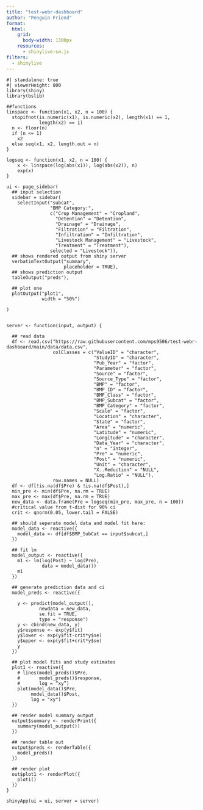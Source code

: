 ```yaml
---
title: "test-webr-dashboard"
author: "Penguin Friend"
format:
  html:
    grid: 
      body-width: 1300px
    resources: 
      - shinylive-sw.js
filters: 
  - shinylive
---
```






```shinylive-r
#| standalone: true
#| viewerHeight: 800
library(shiny)
library(bslib)

##functions
linspace <- function(x1, x2, n = 100) {
  stopifnot(is.numeric(x1), is.numeric(x2), length(x1) == 1, 
            length(x2) == 1)
  n <- floor(n)
  if (n <= 1) 
    x2
  else seq(x1, x2, length.out = n)
}

logseq <- function(x1, x2, n = 100) {
    x <- linspace(log(abs(x1)), log(abs(x2)), n)
    exp(x)
}

ui <- page_sidebar(
  ## input selection
  sidebar = sidebar(
    selectInput("subcat",
                "BMP Category:",
                c("Crop Management" = "Cropland",
                  "Detention" = "Detention",
                  "Drainage" = "Drainage",
                  "Filtration" = "Filtration",
                  "Infiltration" = "Infiltration",
                  "Livestock Management" = "Livestock",
                  "Treatment" = "Treatment"),
                selected = "Livestock")),
  ## shows rendered output from shiny server
  verbatimTextOutput("summary",
                     placeholder = TRUE),
  ## shows prediction output
  tableOutput("preds"),
  
  ## plot one
  plotOutput("plot1",
             width = "50%")
  
)


server <- function(input, output) {
  
  ## read data
  df <- read.csv("https://raw.githubusercontent.com/mps9506/test-webr-dashboard/main/data/data.csv",
                 colClasses = c("ValueID" = "character",
                                "StudyID" = "character",
                                "Pub_Year" = "factor",
                                "Parameter" = "factor",
                                "Source" = "factor",
                                "Source_Type" = "factor",
                                "BMP" = "factor",
                                "BMP_ID" = "factor",
                                "BMP_Class" = "factor",
                                "BMP_Subcat" = "factor",
                                "BMP_Category" = "factor",
                                "Scale" = "factor",
                                "Location" = "character",
                                "State" = "factor",
                                "Area" = "numeric",
                                "Latitude" = "numeric",
                                "Longitude" = "character",
                                "Data_Year" = "character",
                                "n" = "integer", 
                                "Pre" = "numeric",
                                "Post" = "numeric",
                                "Unit" = "character",
                                "X..Reduction" = "NULL",
                                "Log.Ratio" = "NULL"),
                 row.names = NULL)
  df <- df[!is.na(df$Pre) & !is.na(df$Post),]
  min_pre <- min(df$Pre, na.rm = TRUE)
  max_pre <- max(df$Pre, na.rm = TRUE)
  new_data <- data.frame(Pre = logseq(min_pre, max_pre, n = 100))
  #critical value from t-dist for 90% ci
  crit <- qnorm(0.05, lower.tail = FALSE) 

  ## should seperate model data and model fit here:
  model_data <- reactive({
    model_data <- df[df$BMP_SubCat == input$subcat,]
  })
  
  ## fit lm
  model_output <- reactive({
    m1 <- lm(log(Post) ~ log(Pre),
             data = model_data())
    m1
  })
  
  ## generate prediction data and ci
  model_preds <- reactive({
    
    y <- predict(model_output(),
            newdata = new_data,
            se.fit = TRUE,
            type = "response")
    y <- cbind(new_data, y)
    y$response <- exp(y$fit)
    y$lower <- exp(y$fit-crit*y$se)
    y$upper <- exp(y$fit+crit*y$se)
    y
  })
  
  ## plot model fits and study estimates
  plot1 <- reactive({
    # lines(model_preds()$Pre,
    #       model_preds()$response,
    #       log = “xy”)
    plot(model_data()$Pre,
         model_data()$Post,
         log = "xy")
  })
  
  ## render model summary output
  output$summary <- renderPrint({ 
    summary(model_output())
  })
  
  ## render table out
  output$preds <- renderTable({
    model_preds()
  })
  
  ## render plot
  out$plot1 <- renderPlot({
    plot1()
  })
}

shinyApp(ui = ui, server = server)



```
